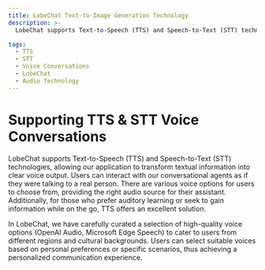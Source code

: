 ```yaml
---
title: LobeChat Text-to-Image Generation Technology
description: >-
  LobeChat supports Text-to-Speech (TTS) and Speech-to-Text (STT) technologies, offering high-quality voice options for a personalized communication experience. Learn more about Lobe TTS Toolkit.

tags:
  - TTS
  - STT
  - Voice Conversations
  - LobeChat
  - Audio Technology
---
```


# Supporting TTS & STT Voice Conversations

LobeChat supports Text-to-Speech (TTS) and Speech-to-Text (STT) technologies, allowing our application to transform textual information into clear voice output. Users can interact with our conversational agents as if they were talking to a real person. There are various voice options for users to choose from, providing the right audio source for their assistant. Additionally, for those who prefer auditory learning or seek to gain information while on the go, TTS offers an excellent solution.

In LobeChat, we have carefully curated a selection of high-quality voice options (OpenAI Audio, Microsoft Edge Speech) to cater to users from different regions and cultural backgrounds. Users can select suitable voices based on personal preferences or specific scenarios, thus achieving a personalized communication experience.
